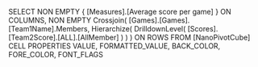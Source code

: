 SELECT NON EMPTY { [Measures].[Average score per game] } ON COLUMNS, NON EMPTY Crossjoin( [Games].[Games].[Team1Name].Members, Hierarchize( DrilldownLevel( [Scores].[Team2Score].[ALL].[AllMember] ) ) ) ON ROWS FROM [NanoPivotCube] CELL PROPERTIES VALUE, FORMATTED_VALUE, BACK_COLOR, FORE_COLOR, FONT_FLAGS
